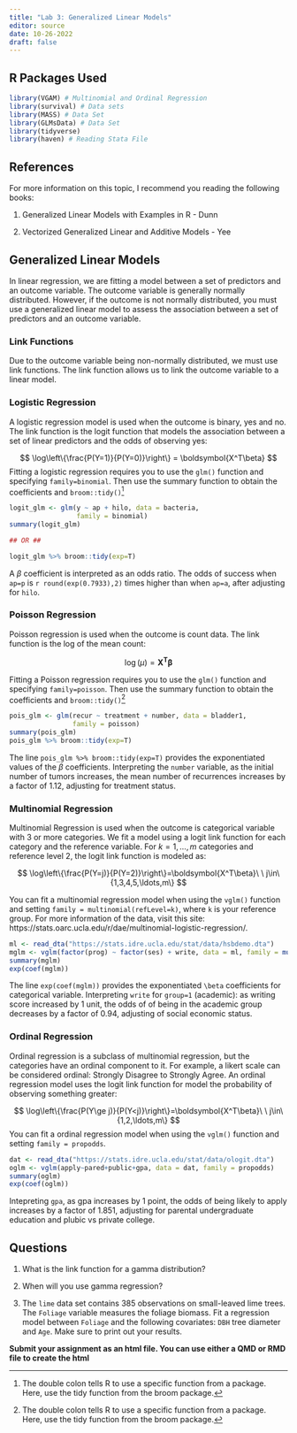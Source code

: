 ```yaml
---
title: "Lab 3: Generalized Linear Models"
editor: source
date: 10-26-2022
draft: false
---
```


## R Packages Used

```r
library(VGAM) # Multinomial and Ordinal Regression
library(survival) # Data sets
library(MASS) # Data Set
library(GLMsData) # Data Set
library(tidyverse)
library(haven) # Reading Stata File
```

## References

For more information on this topic, I recommend you reading the following books:

1. Generalized Linear Models with Examples in R - Dunn

2. Vectorized Generalized Linear and Additive Models - Yee

## Generalized Linear Models

In linear regression, we are fitting a model between a set of predictors and an outcome variable. The outcome variable is generally normally distributed. However, if the outcome is not normally distributed, you must use a generalized linear model to assess the association between a set of predictors and an outcome variable.

### Link Functions

Due to the outcome variable being non-normally distributed, we must use link functions. The link function allows us to link the outcome variable to a linear model.

### Logistic Regression

A logistic regression model is used when the outcome is binary, yes and no. The link function is the logit function that models the association between a set of linear predictors and the odds of observing yes:

$$
\log\left\{\frac{P(Y=1)}{P(Y=0)}\right\} = \boldsymbol{X^T\beta}
$$
Fitting a logistic regression requires you to use the `glm()` function and specifying `family=binomial`. Then use the summary function to obtain the coefficients and `broom::tidy()`^[The double colon tells R to use a specific function from a package. Here, use the tidy function from the broom package.]

```r
logit_glm <- glm(y ~ ap + hilo, data = bacteria, 
                 family = binomial)
summary(logit_glm)

## OR ##

logit_glm %>% broom::tidy(exp=T)
```

A $\beta$ coefficient is interpreted as an odds ratio. The odds of success when `ap=p` is `r round(exp(0.7933),2)` times higher than when `ap=a`, after adjusting for `hilo`.


### Poisson Regression

Poisson regression is used when the outcome is count data. The link function is the log of the mean count:

$$
\log(\mu)=\boldsymbol{X^T\beta}
$$

Fitting a Poisson regression requires you to use the `glm()` function and specifying `family=poisson`. Then use the summary function to obtain the coefficients and `broom::tidy()`^[The double colon tells R to use a specific function from a package. Here, use the tidy function from the broom package.]

```r
pois_glm <- glm(recur ~ treatment + number, data = bladder1, 
                family = poisson)
summary(pois_glm)
pois_glm %>% broom::tidy(exp=T)
```
The line `pois_glm %>% broom::tidy(exp=T)` provides the exponentiated values of the $\beta$ coefficients. Interpreting the `number` variable, as the initial number of tumors increases, the mean number of recurrences increases by a factor of 1.12, adjusting for treatment status.


### Multinomial Regression

Multinomial Regression is used when the outcome is categorical variable with 3 or more categories. We fit a model using a logit link function for each category and the reference variable. For $k=1,\ldots,m$ categories and reference level $2$, the logit link function is modeled as:

$$
\log\left\{\frac{P(Y=j)}{P(Y=2)}\right\}=\boldsymbol{X^T\beta}\ \ j\in\{1,3,4,5,\ldots,m\}
$$

You can fit a multinomial regression model when using the `vglm()` function and setting `family = multinomial(refLevel=k)`, where `k` is your reference group. For more information of the data, visit this site: https://stats.oarc.ucla.edu/r/dae/multinomial-logistic-regression/.


```r
ml <- read_dta("https://stats.idre.ucla.edu/stat/data/hsbdemo.dta")
mglm <- vglm(factor(prog) ~ factor(ses) + write, data = ml, family = multinomial(refLevel = "2"))
summary(mglm)
exp(coef(mglm))
```

The line `exp(coef(mglm))` provides the exponentiated `\beta` coefficients for categorical variable. Interpreting `write` for `group=1` (academic): as writing score increased by 1 unit, the odds of of being in the academic group decreases by a factor of 0.94, adjusting of social economic status. 


### Ordinal Regression

Ordinal regression is a subclass of multinomial regression, but the categories have an ordinal component to it. For example, a likert scale can be considered ordinal: Strongly Disagree to Strongly Agree. An ordinal regression model uses the logit link function for model the probability of observing something greater:

$$
\log\left\{\frac{P(Y\ge j)}{P(Y<j)}\right\}=\boldsymbol{X^T\beta}\ \ j\in\{1,2,\ldots,m\}
$$
You can fit a ordinal regression model when using the `vglm()` function and setting `family = propodds`.


```r
dat <- read_dta("https://stats.idre.ucla.edu/stat/data/ologit.dta")
oglm <- vglm(apply~pared+public+gpa, data = dat, family = propodds)
summary(oglm)
exp(coef(oglm))
```
Intepreting `gpa`, as gpa increases by 1 point, the odds of being likely to apply increases by a factor of 1.851, adjusting for parental undergraduate education and plubic vs private college. 

## Questions

1.  What is the link function for a gamma distribution?

2. When will you use gamma regression?

3. The `lime` data set contains 385 observations on small-leaved lime trees. The `Foliage` variable measures the foliage biomass. Fit a regression model between `Foliage` and the following covariates: `DBH` tree diameter and `Age`. Make sure to print out your results.

**Submit your assignment as an html file. You can use either a QMD or RMD file to create the html**
